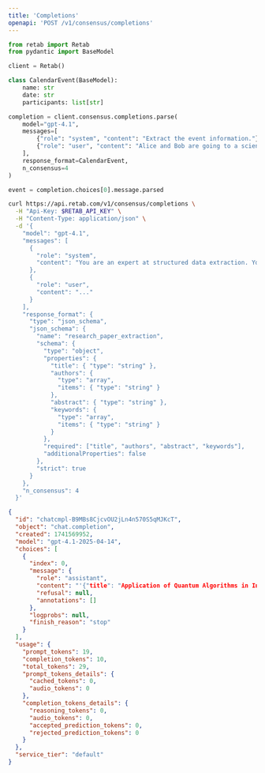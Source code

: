 ```yaml
---
title: 'Completions'
openapi: 'POST /v1/consensus/completions'
---
```




<RequestExample>

```python python {18}
from retab import Retab
from pydantic import BaseModel

client = Retab()

class CalendarEvent(BaseModel):
    name: str
    date: str
    participants: list[str]

completion = client.consensus.completions.parse(
    model="gpt-4.1",
    messages=[
        {"role": "system", "content": "Extract the event information."},
        {"role": "user", "content": "Alice and Bob are going to a science fair on Friday."},
    ],
    response_format=CalendarEvent,
    n_consensus=4
)

event = completion.choices[0].message.parsed
```


```bash curl
curl https://api.retab.com/v1/consensus/completions \
  -H "Api-Key: $RETAB_API_KEY" \
  -H "Content-Type: application/json" \
  -d '{
    "model": "gpt-4.1",
    "messages": [
      {
        "role": "system",
        "content": "You are an expert at structured data extraction. You will be given unstructured text from a research paper and should convert it into the given structure."
      },
      {
        "role": "user",
        "content": "..."
      }
    ],
    "response_format": {
      "type": "json_schema",
      "json_schema": {
        "name": "research_paper_extraction",
        "schema": {
          "type": "object",
          "properties": {
            "title": { "type": "string" },
            "authors": {
              "type": "array",
              "items": { "type": "string" }
            },
            "abstract": { "type": "string" },
            "keywords": {
              "type": "array",
              "items": { "type": "string" }
            }
          },
          "required": ["title", "authors", "abstract", "keywords"],
          "additionalProperties": false
        },
        "strict": true
      }
    },
    "n_consensus": 4
  }'
```

</RequestExample>


<ResponseExample>

```json 200
{
  "id": "chatcmpl-B9MBs8CjcvOU2jLn4n570S5qMJKcT",
  "object": "chat.completion",
  "created": 1741569952,
  "model": "gpt-4.1-2025-04-14",
  "choices": [
    {
      "index": 0,
      "message": {
        "role": "assistant",
        "content": "'{"title": "Application of Quantum Algorithms in Interstellar Navigation: A New Frontier", "authors": ["Dr. Stella Voyager", "Dr. Nova Star", "Dr. Lyra Hunter"], "abstract": "This paper investigates the utilization of quantum algorithms to improve interstellar navigation systems. By leveraging quantum superposition and entanglement, our proposed navigation system can calculate optimal travel paths through space-time anomalies more efficiently than classical methods. Experimental simulations suggest a significant reduction in travel time and fuel consumption for interstellar missions.", "keywords": ["Quantum algorithms", "interstellar navigation", "space-time anomalies", "quantum superposition", "quantum entanglement", "space travel"]}'",
        "refusal": null,
        "annotations": []
      },
      "logprobs": null,
      "finish_reason": "stop"
    }
  ],
  "usage": {
    "prompt_tokens": 19,
    "completion_tokens": 10,
    "total_tokens": 29,
    "prompt_tokens_details": {
      "cached_tokens": 0,
      "audio_tokens": 0
    },
    "completion_tokens_details": {
      "reasoning_tokens": 0,
      "audio_tokens": 0,
      "accepted_prediction_tokens": 0,
      "rejected_prediction_tokens": 0
    }
  },
  "service_tier": "default"
}
```



</ResponseExample>

